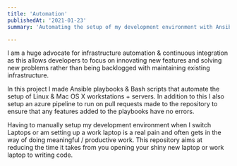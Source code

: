 ```yaml
---
title: 'Automation'
publishedAt: '2021-01-23'
summary: 'Automating the setup of my development environment with Ansible & bash'

---
```


I am a huge advocate for infrastructure automation & continuous integration as this allows developers to focus on innovating new features and solving new problems rather than being backlogged with maintaining existing infrastructure.

In this project I made Ansible playbooks & Bash scripts that automate the setup of Linux & Mac OS X workstations + servers. In addition to this I also setup an azure pipeline to run on pull requests made to the repository to ensure that any features added to the playbooks have no errors.

Having to manually setup my development environment when I switch Laptops or am setting up a work laptop is a real pain and often gets in the way of doing meaningful / productive work. This repository aims at reducing the time it takes from you opening your shiny new laptop or work laptop to writing code. 
